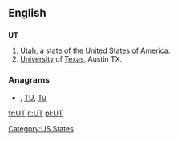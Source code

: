 {{also|ut}}
==English==

==={{abbreviation}}===
'''UT'''

# [[Utah]], a state of the [[United States of America]].
# [[University]] of [[Texas]], Austin TX.

===Anagrams===
* {{alphagram|[[Tu#English|Tu]]}} , [[TU#English|TU]], [[Tū#English|Tū]]


[[Category:US States]]

[[fr:UT]]
[[it:UT]]
[[pl:UT]]